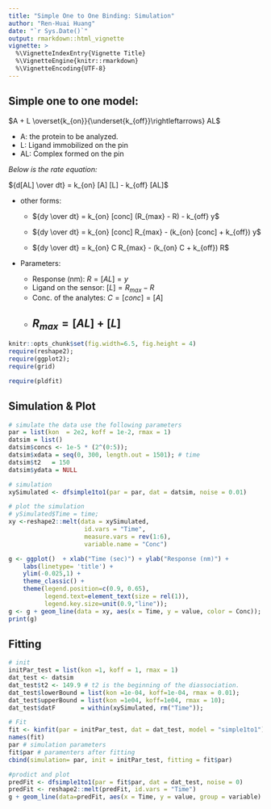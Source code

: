 ```yaml
---
title: "Simple One to One Binding: Simulation"
author: "Ren-Huai Huang"
date: "`r Sys.Date()`"
output: rmarkdown::html_vignette
vignette: >
  %\VignetteIndexEntry{Vignette Title}
  %\VignetteEngine{knitr::rmarkdown}
  %\VignetteEncoding{UTF-8}
---
```


## Simple one to one model:  

$A + L \overset{k_{on}}{\underset{k_{off}}\rightleftarrows} AL$  

* A: the protein to be analyzed. 
* L: Ligand immobilized on the pin
* AL: Complex formed on the pin

*Below is the rate equation:*    

${d[AL] \over dt} = k_{on}  [A]  [L] - k_{off}  [AL]$

* other forms: 

    + ${dy \over dt} = k_{on} [conc] (R_{max} - R) - k_{off}  y$  

    + ${dy \over dt} = k_{on} [conc] R_{max} - (k_{on} [conc] + k_{off})  y$ 

    + ${dy \over dt} = k_{on} C R_{max} - (k_{on} C + k_{off})  R$ 

* Parameters:

    + Response (nm): $R = [AL] = y$    
    + Ligand on the sensor: $[L] = R_{max} - R$  
    + Conc. of the analytes: $C = [conc] = [A]$  
    + $R_{max} = [AL] + [L]$  
-----
    
```r
knitr::opts_chunk$set(fig.width=6.5, fig.height = 4)
require(reshape2); 
require(ggplot2);
require(grid)

require(pldfit)
```    
## Simulation & Plot
```r
# simulate the data use the following parameters
par = list(kon  = 2e2, koff = 1e-2, rmax = 1)
datsim = list()
datsim$concs <- 1e-5 * (2^(0:5));
datsim$xdata = seq(0, 300, length.out = 1501); # time 
datsim$t2   = 150
datsim$ydata = NULL

# simulation
xySimulated <- dfsimple1to1(par = par, dat = datsim, noise = 0.01) 

# plot the simulation
# ySimulated$Time = time; 
xy <-reshape2::melt(data = xySimulated, 
                     id.vars = "Time", 
                     measure.vars = rev(1:6), 
                     variable.name = "Conc")

g <- ggplot()  + xlab("Time (sec)") + ylab("Response (nm)") +
    labs(linetype= 'title') + 
    ylim(-0.025,1) + 
    theme_classic() + 
    theme(legend.position=c(0.9, 0.65),
          legend.text=element_text(size = rel(1)),
          legend.key.size=unit(0.9,"line"));
g <- g + geom_line(data = xy, aes(x = Time, y = value, color = Conc));
print(g)

```

## Fitting
```r

# init
initPar_test = list(kon =1, koff = 1, rmax = 1) 
dat_test <- datsim
dat_test$t2 <- 149.9 # t2 is the beginning of the diassociation. 
dat_test$lowerBound = list(kon =1e-04, koff=1e-04, rmax = 0.01);
dat_test$upperBound = list(kon =1e04, koff=1e04, rmax = 10);
dat_test$datF       = within(xySimulated, rm("Time")); 

# Fit
fit <- kinfit(par = initPar_test, dat = dat_test, model = "simple1to1")
names(fit)
par # simulation parameters
fit$par # paramenters after fitting
cbind(simulation= par, init = initPar_test, fitting = fit$par)

#prodict and plot
predFit <- dfsimple1to1(par = fit$par, dat = dat_test, noise = 0)
predFit <- reshape2::melt(predFit, id.vars = "Time")
g + geom_line(data=predFit, aes(x = Time, y = value, group = variable) ) 

```
